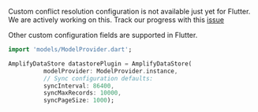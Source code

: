 Custom conflict resolution configuration is not available just yet for Flutter. We are actively working on this. Track our progress with this [issue](https://github.com/aws-amplify/amplify-flutter/issues/230)

Other custom configuration fields are supported in Flutter.

```dart
import 'models/ModelProvider.dart';

AmplifyDataStore datastorePlugin = AmplifyDataStore(
          modelProvider: ModelProvider.instance,
          // Sync configuration defaults:
          syncInterval: 86400,
          syncMaxRecords: 10000,
          syncPageSize: 1000);
```
